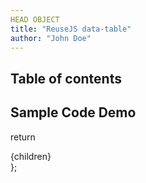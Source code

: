 ```yaml
---
HEAD OBJECT
title: "ReuseJS data-table"
author: "John Doe"
---
```


## Table of contents

## Sample Code Demo


  return <div className="prose max-w-full mx-4 pb-10" >{children}</div>
};
